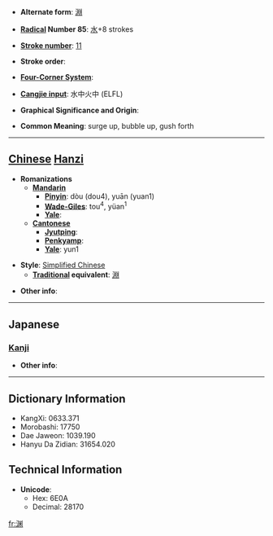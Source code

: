* '''Alternate form''': [[淵]]

* '''[[Wiktionary:Chinese radical index| Radical]] Number 85''': [[Wiktionary:Chinese radical index 水|水]]+8 strokes

* '''[[Wiktionary:Chinese total strokes index|Stroke number]]''': [[Wiktionary:Chinese total strokes index 11|11]]

* '''Stroke order''': 

* '''[[Wiktionary:Chinese four corner index|Four-Corner System]]''': 

* '''[[Wiktionary:Chinese Cangjie index|Cangjie input]]''': 水中火中 (ELFL)

* '''Graphical Significance and Origin''': 

* '''Common Meaning''': surge up, bubble up, gush forth

----

== [[Chinese]] [[Hanzi]] ==

* '''Romanizations'''
** '''[[Mandarin]]'''
*** '''[[Pinyin]]''': dòu (dou4), yuān (yuan1)
*** '''[[Wade-Giles]]''': tou<sup>4</sup>, yüan<sup>1</sup>
*** '''[[Yale]]''': 
** '''[[Cantonese]]'''
*** '''[[Jyutping]]''':
*** '''[[Penkyamp]]''': 
*** '''[[Yale]]''': yun1

* '''Style''': [[Simplified Chinese]] 
** '''[[Traditional Chinese|Traditional]] equivalent''': [[淵]]

* '''Other info''': 

----

==Japanese==
===[[Kanji]]===
{{kanji|on readings=[[えん]] (en)|kun readings=[[ふち]] (fuchi), [[ぶち]] (buchi)}}

* '''Other info''':  

----

== Dictionary Information ==

* KangXi: 0633.371
* Morobashi: 17750
* Dae Jaweon: 1039.190
* Hanyu Da Zidian: 31654.020

== Technical Information ==

* '''Unicode''':
** Hex: 6E0A
** Decimal: 28170

[[fr:渊]]